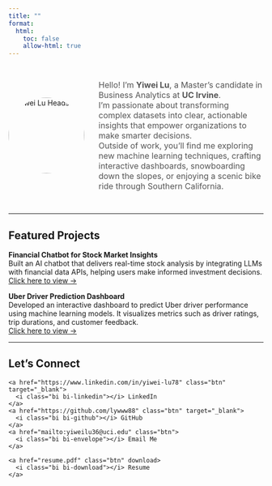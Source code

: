 ```yaml
---
title: ""
format:
  html: 
    toc: false
    allow-html: true
---
```


<!-- Profile Section -->
<div style="display: flex; flex-wrap: wrap; align-items: center; gap: 2em; max-width: 900px; margin: 2em auto;">

  <!-- Avatar -->
  <img src="images/Headshot.jpg" alt="Yiwei Lu Headshot" style="width:150px; height:150px; border-radius:50%;"/>

  <!-- Bio -->
  <div style="flex: 1; font-size: 1rem; color: #555;" markdown="1">

Hello! I’m **Yiwei Lu**, a Master’s candidate in Business Analytics at **UC Irvine**.  
I’m passionate about transforming complex datasets into clear, actionable insights that empower organizations to make smarter decisions.  
Outside of work, you’ll find me exploring new machine learning techniques, crafting interactive dashboards, snowboarding down the slopes, or enjoying a scenic bike ride through Southern California.

  </div>

</div>

---

## Featured Projects

::: {.project-card}
**Financial Chatbot for Stock Market Insights**  
Built an AI chatbot that delivers real-time stock analysis by integrating LLMs with financial data APIs, helping users make informed investment decisions.  
[Click here to view →](https://medium.com/@dylankl_74733/revolutionizing-stock-market-insights-the-financial-chatbot-that-empowers-investors-d1d8197e6c13){.btn}
:::

::: {.project-card}
**Uber Driver Prediction Dashboard**  
Developed an interactive dashboard to predict Uber driver performance using machine learning models. It visualizes metrics such as driver ratings, trip durations, and customer feedback.  
[Click here to view →](https://syntax3rr0r1.netlify.app/){.btn}
:::

---


## Let’s Connect

<div class="connect-container">
  <div class="connect-left">
    <a href="https://www.linkedin.com/in/yiwei-lu78" class="btn" target="_blank">
      <i class="bi bi-linkedin"></i> LinkedIn
    </a>
    <a href="https://github.com/lywww88" class="btn" target="_blank">
      <i class="bi bi-github"></i> GitHub
    </a>
    <a href="mailto:yiweilu36@uci.edu" class="btn">
      <i class="bi bi-envelope"></i> Email Me
    </a>
  </div>

  <span class="connect-separator"></span>

  <div class="connect-right">
    <a href="resume.pdf" class="btn" download>
      <i class="bi bi-download"></i> Resume
    </a>
  </div>
</div>
